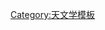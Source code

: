 {{Nsnavbox
|name = 位于50-55光年范围内的恒星系统
|from=50
|to=55
|a={{{a|*}}}|b={{{b|*}}}|c={{{c|}}}|d={{{d|}}}|s={{{s|}}}
|Geo=swap|WDeo=swap|BDeo=swap
|AV=
*{{nsx|北河二|51.6|1.0|s=6|b=}}
|FIV=
*{{nsx|右旗三|50.1|0.6|n=右旗三 «Denebokab»|s=3|b=}}
*{{nsx|南船增一|52.9|0.4|s=1|b=}}
*{{nsx|王良一|54.5|0.5|n=王良一 «Caph»|s=2|b=}}
|FV=
*{{nsx|天溷增四|50.4|0.8}}
*{{nsx|梗河二|50.4|0.6|n=梗河二 «Hemelein Secunda»|s=2|b=}}
*{{nsx|中山增三|50.5|0.6|r=|s=3|b=}}
*{{nsx|右摄提二|50.9|0.6|s=2|p=1|plist=[[右摄提二b|b]]|b=}}
*{{nsx|七公四|51.7|0.4|s=1|b=}}
*{{nsx|雷电二|53.0|0.7|s=2|b=}}
*{{nsx|轩辕一|53.0|0.9|s=2|b=}}
*{{nsx|南门增二|53.5|0.5|s=2|b=}}
|GV=
*{{nsx|飞马座51|50.1|0.6|s=1|p=1|plist=[[飞马座51b|b «Bellerophon»]]|b=}}
*{{nsx|GJ 3233|50.2|6.0|4.9|r=|s=1|b=}}
*{{nsx|Gliese 758|50.5|0.5|n=HR 7368|s=1|bd=1|bdlist=[[Gliese 758 B|B]]|b=}}
*{{nsx|HD 38858|50.8|0.9|n=HR 2007|s=1|p=1|plist=[[HD 38858 b|b]]|b=}}
*{{nsx|HR 8323|51.0|0.6|s=1|b=}}
*{{nsx|104 Tauri|51.8|0.8|s=2|b=}}
*{{nsx|Gliese 777|51.8|0.5|s=3|p=2|plist=[[Gliese 777 c|c]]
*[[Gliese 777 b|b]]|b=}}
*{{nsx|GJ 3781|52.3|1.2|r=|s=2|b=}}
*{{nsx|HR 3138|52.8|0.4|r=|s=3|b=}}
*{{nsx|9 Puppis|53.4|0.8|r=|s=2|b=}}
*{{nsx|Psi⁵ Aurigae|53.9|0.6|s=1|b=}}
*{{nsx|Gliese 264.1/264|53.9|0.9|s=4|b=}}
*{{nsx|HR 5273|54.1|0.7|r=|s=2|b=}}
*{{nsx|HR 2225|54.5|0.7|r=|s=1|b=}}
*{{nsx|39 Tauri|54.6|0.8|r=|s=2|b=}}
*{{nsx|Gliese 295|54.8|0.7|r=|s=1|b=}}
*{{nsx|HR 2721|55.0|0.6|r=|s=1|b=}}
|KV=
*{{nsx|HR 159|50.2|0.8|r=|s=2|b=}}
*{{nsx|Gliese 156|50.3|0.9|r=|s=1|b=}}
*{{nsx|Gliese 862|50.4|0.8|r=|s=1|b=}}
*{{nsx|Gliese 227|50.4|0.7|r=|s=1|b=}}
*{{nsx|HD 135599|50.8|0.8|r=|s=1|b=}}
*{{nsx|Gliese 778|50.8|0.7|r=|s=1|b=}}
*{{nsx|GJ 1175|50.9|0.6|r=|s=1|b=}}
*{{nsx|Gliese 782|51.1|1.2|r=|s=1|b=}}
*{{nsx|Gliese 397|51.1|1.0|r=|s=1|b=}}
*{{nsx|HD 113538|51.2|1.1|n=Gliese 496.1|s=1|p=2|plist=[[HD 113538 b|b]]
*[[HD 113538 c|c]]|b=}}
*{{nsx|HD 139763|51.3|1.1|r=|s=1|b=}}
*{{nsx|Gliese 157|51.4|1.7|r=|s=3|b=}}
*{{nsx|Gliese 619|51.9|0.7|r=|s=1|b=}}
*{{nsx|Gliese 112.1|51.9|1.3|r=|s=1|b=}}
*{{nsx|Gliese 156.2|52.1|0.7|r=|s=1|b=}}
*{{nsx|Gliese 462|52.2|1.1|r=|s=1|b=}}
*{{nsx|Gliese 3|52.2|0.7|s=1|b=}}
*{{nsx|Gliese 32|52.3|1.4|r=|s=2|b=}}
*{{nsx|Gliese 472|52.8|0.5|r=|s=1|b=}}
*{{nsx|Gliese 824|52.8|0.9|r=|s=1|b=}}
*{{nsx|Gliese 152|52.9|0.6|r=|s=1|b=}}
*{{nsx|Gliese 143|53.4|1.3|r=|s=1|b=}}
*{{nsx|GJ 1177|53.4|2.7|r=|s=2|b=}}
*{{nsx|Gliese 826.1|53.4|1.2|r=|s=1|b=}}
*{{nsx|Gliese 247|53.5|1.2|r=|s=1|b=}}
*{{nsx|Gliese 719|53.6|0.6|r=|s=1|b=}}
*{{nsx|Gliese 531|53.6|0.8|r=|s=1|b=}}
*{{nsx|Gliese 322|53.8|1.3|r=|s=1|b=}}
*{{nsx|Gliese 553|53.9|1.4|r=|s=1|b=}}
*{{nsx|HD 128311|54.0|0.9|n=GJ 3860|s=1|p=2|plist=[[HD 128311 b|b]]
*[[HD 128311 c|c]]|b=}}
*{{nsx|Gliese 795|54.5|2.0|r=|s=2|b=}}
*{{nsx|Gliese 98|54.6|1.1|r=|s=2|b=}}
*{{nsx|GJ 1181|54.8|2.5|r=|s=2|b=}}
*{{nsx|Gliese 786|54.8|0.7|r=|s=1|b=}}
*{{nsx|HD 7924|54.9|0.5|n=Gliese 56.5|s=1|p=1|plist=[[HD 7924 b|b]]|b=}}
*{{nsx|Gliese 895.4|55.0|0.6|r=|s=1|b=}}
*{{nsx|Gliese 200|55.0|1.6|r=|s=2|b=}}
|MV=
*{{nsx|GJ 3685A|50.7|11.8|8.0|n=GJ 3685/3686|s=2|i=}}
*{{nsx|GJ 1062|52.3|2.9|s=1}}
*{{nsx|HD 179930|52.5|1.7|n=Gliese 750|s=2}}
*{{nsx|GJ 1264|52.6|2.1|r=|s=1|b=}}
*{{nsx|Gliese 676|53.7|1.5|s=2|p=4|plist=[[Gliese 676 Ad|Ad]]
*[[Gliese 676 Ae|Ae]]
*[[Gliese 676 Ab|Ab]]
*[[Gliese 676 Ac|Ac]]}}
*{{nsx|GJ 1049|53.9|1.2|r=|s=1|b=}}
|DA=
*{{nsx|V886 Centauri|53.5|9.7|7.1|s=1}}
|BDT=
*{{nsx|WISEPA J061407.49+391236.4|~50.2|n=WISE 0614+3912|bd=1|i=}}
*{{nsx|WISEPA J161705.75+180714.3|~50.2|n=WISE 1617+1807|bd=1|i=}}
*{{nsx|WISEPA J162725.64+325525.5|~50.2|n=WISE 1627+3255|bd=1|i=}}
*{{nsx|WISEPA J054231.26-162829.1|~50.6|n=WISE 0542-1628|bd=1|i=}}
*{{nsx|WISE J112438.12-042149.7|~50.6|n=WISE 1124-0421|bd=1|i=}}
*{{nsx|WISEPC J201546.27+664645.1|~50.6|n=WISE 2015+6646|bd=1|i=}}
*{{nsx|WISEPC J151906.64+700931.5|~50.9|n=WISE 1519+7009|bd=1|i=}}
*{{nsx|WISE J032517.69-385454.1|~51.2|n=WISE 0325-3854|bd=1|i=}}
*{{nsx|WISE J234228.98+085620.2|~51.2|n=WISE 2342+0856|bd=1|i=}}
*{{nsx|WISE J061437.73+095135.0|~51.5|n=WISE 0614+0951|bd=1|i=}}
*{{nsx|WISEPA J075003.84+272544.8|~51.5|n=WISE 0750+2725|bd=1|i=}}
*{{nsx|WISEPA J090649.36+473538.6|~51.5|n=WISE 0906+4735|bd=1|i=}}
*{{nsx|WISEPA J190624.75+450808.2|~51.5|n=WISE 1906+4508|bd=1|i=}}
*{{nsx|WISEPC J145715.03+581510.2|~52.2|n=WISE 1457+5815|bd=1|i=}}
*{{nsx|WISEPC J231939.13-184404.3|~52.2|n=WISE 2319-1844|bd=1|i=}}
*{{nsx|WISEPA J162208.94-095934.6|52.2|6.5|n=WISE 1622-0959|bd=1|i=}}
*{{nsx|WISEPC J104245.23-384238.3|~53.2|n=WISE 1042-3842|bd=1|i=}}
*{{nsx|WISEPC J223729.53-061434.2|~53.5|n=WISE 2237-0614|bd=1|i=}}
*{{nsx|WISE J024124.73-365328.0|~53.8|n=WISE 0241-3653|bd=1|i=}}
*{{nsx|WISEPA J065609.60+420531.0|~54.1|n=WISE 0656+4205|bd=1|i=}}
*{{nsx|WISEPC J234841.10-102844.4|~54.1|n=WISE 2348-1028|bd=1|i=}}
*{{nsx|WISEPC J033349.34-585618.7|~54.8|n=WISE 0333-5856|bd=1|i=}}
*{{nsx|WISE J235716.49+122741.8|~54.8|n=WISE 2357+1227|bd=1|i=}}
}}<noinclude>
{{Documentation}}
[[Category:天文学模板‎]]</noinclude>